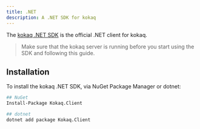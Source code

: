 ```yaml
---
title: .NET
description: A .NET SDK for kokaq
---
```


The [kokaq .NET SDK](https://github.com/kokaq/kokaq-client) is the official .NET client for kokaq.

> Make sure that the kokaq server is running before you start using the SDK
> and following this guide.

## Installation

To install the kokaq .NET SDK, via NuGet Package Manager or dotnet:

```bash
## NuGet
Install-Package Kokaq.Client

## dotnet
dotnet add package Kokaq.Client
```
